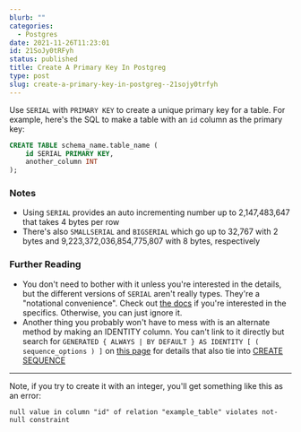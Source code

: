 ```yaml
---
blurb: ""
categories:
  - Postgres
date: 2021-11-26T11:23:01
id: 21SoJy0tRFyh
status: published
title: Create A Primary Key In Postgreg
type: post
slug: create-a-primary-key-in-postgreg--21sojy0trfyh
---
```


Use `SERIAL` with `PRIMARY KEY` to create a unique primary key for a table. For example, here's the SQL to make a table with an `id` column as the primary key: 

```sql
CREATE TABLE schema_name.table_name (
    id SERIAL PRIMARY KEY,
    another_column INT
);
```

### Notes

- Using `SERIAL` provides an auto incrementing number up to 2,147,483,647 that takes 4 bytes per row
- There's also `SMALLSERIAL` and `BIGSERIAL` which go up to 32,767 with 2 bytes and 9,223,372,036,854,775,807 with 8 bytes, respectively

###  Further Reading

- You don't need to bother with it unless you're interested in the details, but the different versions of `SERIAL` aren't really types. They're a "notational convenience". Check out [the docs](https://www.postgresql.org/docs/current/datatype-numeric.html#DATATYPE-SERIAL) if you're interested in the specifics. Otherwise, you can just ignore it.
- Another thing you probably won't have to mess with is an alternate method by making an IDENTITY column. You can't link to it directly but search for `GENERATED { ALWAYS | BY DEFAULT } AS IDENTITY [ ( sequence_options ) ]` on [this page](https://www.postgresql.org/docs/current/sql-createtable.html) for details that also tie into [CREATE SEQUENCE](https://www.postgresql.org/docs/current/sql-createsequence.html)



---

Note, if you try to create it with an integer, you'll get something like this as an error:

```
null value in column "id" of relation "example_table" violates not-null constraint
```

